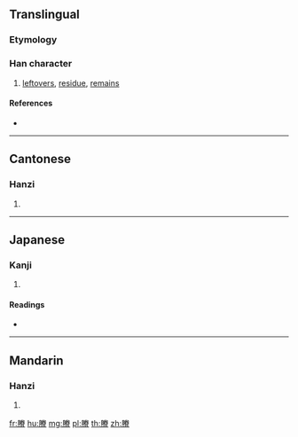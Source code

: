 {{character info/new}}
{{also|剩}}
==Translingual==

===Etymology===
{{Han compound|朕|貝|c1=p|c2=s|t2=shellfish|ls=psc}}

===Han character===
{{Han char|rn=154|rad=貝|as=10|sn=17|four=79286|canj=BFQC}}

# [[leftovers]], [[residue]], [[remains]]

====References====
* {{Han ref|kx=1211.150|dkj=36878|dj=1677.110|hdz=32118.080|uh=8CF8|ud=36088|bh=C1CB|bd=49611}}

----

==Cantonese==

===Hanzi===
{{yue-hanzi|jyut=|y=sing6}}

# {{defn|lang=yue|sort=貝10}}

----

==Japanese==

===Kanji===
{{ja-kanji|grade=|rs=貝10}}

# {{defn|lang=ja|sort=貝10}}

====Readings====
* {{ja-readings|on=[[よう]] (yō), [[しょう]] (shō), [[じょう]] (jō)|kun=[[ます]] (masu)|nanori=}}

----

==Mandarin==

===Hanzi===
{{cmn-hanzi|pin=[[shèng]] ([[sheng4]]), [[zuàn]] ([[zuan4]])|wg=sheng<sup>4</sup>, tsuan<sup>4</sup>}}

# {{defn|lang=cmn|sort=貝10}}

[[fr:賸]]
[[hu:賸]]
[[mg:賸]]
[[pl:賸]]
[[th:賸]]
[[zh:賸]]